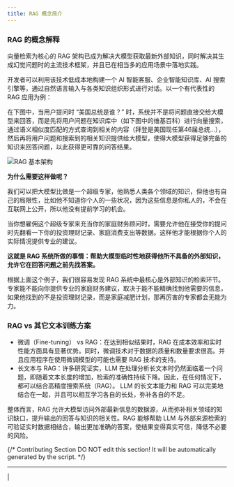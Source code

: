 ```yaml
---
title: RAG 概念简介
---
```


### RAG 的概念解释

向量检索为核心的 RAG 架构已成为解决大模型获取最新外部知识，同时解决其生成幻觉问题时的主流技术框架，并且已在相当多的应用场景中落地实践。

开发者可以利用该技术低成本地构建一个 AI 智能客服、企业智能知识库、AI 搜索引擎等，通过自然语言输入与各类知识组织形式进行对话。以一个有代表性的 RAG 应用为例：

在下图中，当用户提问时 “美国总统是谁？” 时，系统并不是将问题直接交给大模型来回答，而是先将用户问题在知识库中（如下图中的维基百科）进行向量搜索，通过语义相似度匹配的方式查询到相关的内容（拜登是美国现任第46届总统…），然后再将用户问题和搜索到的相关知识提供给大模型，使得大模型获得足够完备的知识来回答问题，以此获得更可靠的问答结果。

![RAG 基本架构](https://assets-docs.dify.ai/dify-enterprise-mintlify/zh_CN/learn-more/extended-reading/retrieval-augment/19b393464a4d0374498144502f024516.png)

**为什么需要这样做呢？**

我们可以把大模型比做是一个超级专家，他熟悉人类各个领域的知识，但他也有自己的局限性，比如他不知道你个人的一些状况，因为这些信息是你私人的，不会在互联网上公开，所以他没有提前学习的机会。

当你想雇佣这个超级专家来充当你的家庭财务顾问时，需要允许他在接受你的提问时先翻看一下你的投资理财记录、家庭消费支出等数据。这样他才能根据你个人的实际情况提供专业的建议。

**这就是 RAG 系统所做的事情：帮助大模型临时性地获得他所不具备的外部知识，允许它在回答问题之前先找答案。**

根据上面这个例子，我们很容易发现 RAG 系统中最核心是外部知识的检索环节。专家能不能向你提供专业的家庭财务建议，取决于能不能精确找到他需要的信息，如果他找到的不是投资理财记录，而是家庭减肥计划，那再厉害的专家都会无能为力。

### RAG vs 其它文本训练方案

* 微调（Fine-tuning） vs RAG：在达到相似结果时，RAG 在成本效率和实时性能方面具有显著优势。同时，微调技术对于数据的质量和数量要求很高。并且应用程序在使用微调模型的可能也需要 RAG 技术的支持。
* 长文本与 RAG：许多研究证实，LLM 在处理分析长文本时仍然面临着一个问题，即随着文本长度的增加，检索的准确性持续下降。因此，在任何情况下，都可以结合高精度搜索系统（RAG）。 LLM 的长文本能力和 RAG 可以完美地结合在一起，并且可以相互学习各自的长处，弥补各自的不足。

整体而言，RAG 允许大模型访问外部最新信息的数据源，从而弥补相关领域的知识缺口，提升输出的回答与知识的相关性。RAG 能够帮助 LLM 与外部来源检索的可验证实时数据相结合，输出更加准确的答案，使结果变得真实可信，降低不必要的风险。

{/*
Contributing Section
DO NOT edit this section!
It will be automatically generated by the script.
*/}

---

[  ](https://github.com/langgenius/dify-docs/edit/main/zh-hans/learn-more/extended-reading/retrieval-augment/README.mdx) | [  ](https://github.com/langgenius/dify-docs/issues/new?template=docs.yml)

